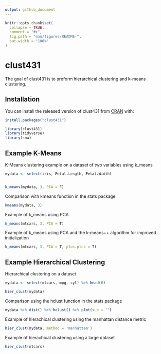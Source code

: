 ```yaml
---
output: github_document
---
```


<!-- README.md is generated from README.Rmd. Please edit that file -->

```r
knitr::opts_chunk$set(
  collapse = TRUE,
  comment = "#>",
  fig.path = "man/figures/README-",
  out.width = "100%"
)
```

# clust431

<!-- badges: start -->
<!-- badges: end -->

The goal of clust431 is to preform hierarchical clustering and k-means clustering.

## Installation

You can install the released version of clust431 from [CRAN](https://CRAN.R-project.org) with:

``` r
install.packages("clust431")
```

```r
library(clust431)
library(tidyverse)
library(sna)
```

## Example K-Means

K-Means clustering example on a dataset of two variables using k_means

```r
mydata <- select(iris, Petal.Length, Petal.Width)


k_means(mydata, 3, PCA = F)
```

Comparison with kmeans function in the stats package

```r
kmeans(mydata, 3)
```

Example of k_means using PCA 

```r
k_means(mtcars, 3, PCA = T)
```

Example of k_means using PCA and the k-means++ algorithm for improved initialization
```r
k_means(mtcars, 3, PCA = T, plus.plus = T)
```


## Example Hierarchical Clustering

Hierarchical clustering on a dataset

```r
mydata <- select(mtcars, mpg, cyl) %>% head(6)

hier_clust(mydata)
```

Comparison using the hclust function in the stats package
```r
mydata %>% dist() %>% hclust() %>% plot(sub = "")
```

Example of hierachical clustering using the manhattan distance metric
```r
hier_clust(mydata, method = 'manhattan')
```

Example of hierachical clustering using a large dataset 
```r
hier_clust(mtcars)
```
